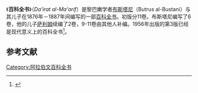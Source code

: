 《'''百科全书'''》（''Da'irat al-Ma'arif''）是黎巴嫩学者[[布斯塔尼|布斯塔尼]]（Butrus al-Bustani）与其儿子在1876年－1887年间编写的一部[[百科全书|百科全书]]。初版分11卷。布斯塔尼编写了6卷，他的儿子[[萨利姆|萨利姆]]续编了2卷，9-11卷由其他人补编。1956年出版的第3版已经是现代意义上的百科全书<ref>{{cite book| author = [[金常政|金常政]] | title = 百科全书的故事 | publisher = 北京图书馆出版社 | date = 2005-03 | location = 北京 | pages =29 | url = | doi = | id = | isbn = 7501326231 }}</ref>。

==参考文献==
<div class="references-small">
<references></references>
</div>
{{book-stub}}
[[Category:阿拉伯文百科全书|Category:阿拉伯文百科全书]]